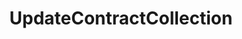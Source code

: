 ---
title: UpdateContractCollection
openapi: ../sequence-metadata.json post /rpc/Collections/UpdateContractCollection
---